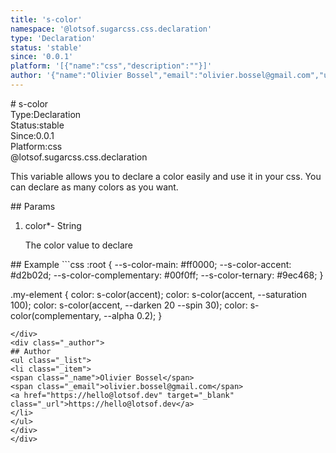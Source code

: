```yaml
---
title: 's-color'
namespace: '@lotsof.sugarcss.css.declaration'
type: 'Declaration'
status: 'stable'
since: '0.0.1'
platform: '[{"name":"css","description":""}]'
author: '{"name":"Olivier Bossel","email":"olivier.bossel@gmail.com","url":"https://hello@lotsof.dev"}'
---
```

<div class="docmap-mdx">
# s-color
<div class="_metas">
<div class="_type"><span class="_type-label">Type:</span><span class="_type-value">Declaration</span></div>
<div class="_status"><span class="_status-label">Status:</span><span class="_status-value -stable">stable</span></div>
<div class="_since"><span class="_since-label">Since:</span><span class="_since-value">0.0.1</span></div>
<div class="_platform"><span class="_platform-label">Platform:</span><span class="_platform-value -css">css</span></div>
</div>
<div class="_namespace">@lotsof.sugarcss.css.declaration</div>
<div class="_description typo-format typo-rhythm">
<p>This variable allows you to declare a color easily and use it in your css.
You can declare as many colors as you want.</p>

</div>
<div class="_params">
## Params
<ol class="_list">
<li class="_item">
<span class="_name">color<span class="_required">*</span></span><span class="_default">-</span> <span class="_type">String</span>
<p class="_description">The color value to declare</p>
</li>
</ol>
</div>
<div class="_examples">
## Example
```css
:root {
   --s-color-main: #ff0000;
   --s-color-accent: #d2b02d;
   --s-color-complementary: #00f0ff;
   --s-color-ternary: #9ec468;
}

.my-element {
  color: s-color(accent);
  color: s-color(accent, --saturation 100);
  color: s-color(accent, --darken 20 --spin 30);
  color: s-color(complementary, --alpha 0.2);
}
```
</div>
<div class="_author">
## Author
<ul class="_list">
<li class="_item">
<span class="_name">Olivier Bossel</span>
<span class="_email">olivier.bossel@gmail.com</span>
<a href="https://hello@lotsof.dev" target="_blank" class="_url">https://hello@lotsof.dev</a>
</li>
</ul>
</div>
</div>